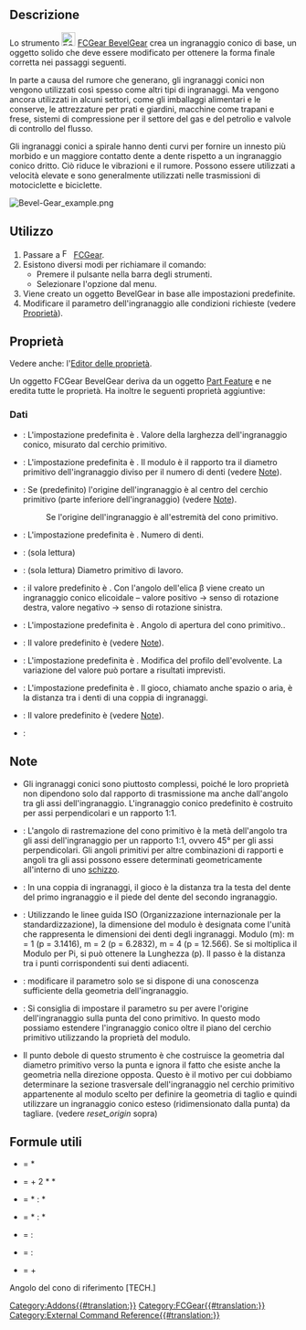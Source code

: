 <languages/>

{{Docnav/it
|[[FCGear_CycloidRack/it|Cremagliera cicloidale]]
|[[FCGear_CrownGear/it|Corona dentata]]
|[[FCGear_Workbench/it|FCGear]]
|IconL=FCGear_CycloidRack.svg
|IconR=FCGear_CrownGear.svg
|IconC=FCGear_workbench_icon.svg
}}

{{GuiCommand/it
|Name=FCGear BevelGear
|Name/it=Ingranaggio conico
|MenuLocation=Gear → Bevel Gear
|Workbenches=[[FCGear_Workbench/it|FCGear]]
|Version=v0.16
}}

<span id="Description"></span>
==Descrizione==

Lo strumento [[Image:FCGear_BevelGear.svg|24px|link=FCGear_BevelGear/it]] [[FCGear_BevelGear/it|FCGear BevelGear]] crea un ingranaggio conico di base, un oggetto solido che deve essere modificato per ottenere la forma finale corretta nei passaggi seguenti.

In parte a causa del rumore che generano, gli ingranaggi conici non vengono utilizzati così spesso come altri tipi di ingranaggi. Ma vengono ancora utilizzati in alcuni settori, come gli imballaggi alimentari e le conserve, le attrezzature per prati e giardini, macchine come trapani e frese, sistemi di compressione per il settore del gas e del petrolio e valvole di controllo del flusso.

Gli ingranaggi conici a spirale hanno denti curvi per fornire un innesto più morbido e un maggiore contatto dente a dente rispetto a un ingranaggio conico dritto. Ciò riduce le vibrazioni e il rumore. Possono essere utilizzati a velocità elevate e sono generalmente utilizzati nelle trasmissioni di motociclette e biciclette.

[[Image:Bevel-Gear_example.png]]
{{Caption|Da sinistra a destra: ingranaggio cilindrico, ingranaggio a spirale}}

<span id="Usage"></span>
==Utilizzo==

# Passare a [[Image:FCGear_workbench_icon.svg|16px]] [[FCGear_Workbench/it|FCGear]].
# Esistono diversi modi per richiamare il comando:
#* Premere il pulsante {{Button|[[File:FCGear_BevelGear.svg|16px]] [[FCGear_BevelGear/it|Bevel Gear]]}} nella barra degli strumenti.
#* Selezionare l'opzione {{MenuCommand|Gear → [[File:FCGear_BevelGear.svg|16px]] Bevel Gear}} dal menu.
# Viene creato un oggetto BevelGear in base alle impostazioni predefinite.
# Modificare il parametro dell'ingranaggio alle condizioni richieste (vedere [[#Proprietà|Proprietà]]).

<span id="Properties"></span>
==Proprietà==

Vedere anche: l'[[Property_editor/it|Editor delle proprietà]].

Un oggetto FCGear BevelGear deriva da un oggetto [[Part_Feature/it|Part Feature]] e ne eredita tutte le proprietà. Ha inoltre le seguenti proprietà aggiuntive:

<span id="Data"></span>
===Dati===

{{Properties_Title|base}}

* {{PropertyData|height|Length}}: L'impostazione predefinita è {{Value|5}}. Valore della larghezza dell'ingranaggio conico, misurato dal cerchio primitivo.
* {{PropertyData|module|Length}}: L'impostazione predefinita è {{Value|1}}. Il modulo è il rapporto tra il diametro primitivo dell'ingranaggio diviso per il numero di denti (vedere [[#Note|Note]]).
* {{PropertyData|reset_origin|Bool}}: Se {{True}} (predefinito) l'origine dell'ingranaggio è al centro del cerchio primitivo (parte inferiore dell'ingranaggio) (vedere [[#Note|Note]]).
*: Se {{False}} l'origine dell'ingranaggio è all'estremità del cono primitivo.
* {{PropertyData|teeth|Integer}}: L'impostazione predefinita è {{Value|15}}. Numero di denti.

{{Properties_Title|computed}}

* {{PropertyData|angular_backlash|Angle}}: (sola lettura)
* {{PropertyData|dw|Length}}: (sola lettura) Diametro primitivo di lavoro.

{{Properties_Title|helical}}

* {{PropertyData|beta|Angle}}: il valore predefinito è {{Value|0 °}}. Con l'angolo dell'elica β viene creato un ingranaggio conico elicoidale – valore positivo → senso di rotazione destra, valore negativo → senso di rotazione sinistra.

{{Properties_Title|involute}}

* {{PropertyData|pitch_angle|Angle}}: L'impostazione predefinita è {{Value|45 °}}. Angolo di apertura del cono primitivo..

{{Properties_Title|involute_parameter}}

* {{PropertyData|pressure_angle|Angle}}: Il valore predefinito è {{Value|20 °}} (vedere [[#Note|Note]]).

{{Properties_Title|precision}}

* {{PropertyData|numpoints|Integer}}: L'impostazione predefinita è {{Value|6}}. Modifica del profilo dell'evolvente. La variazione del valore può portare a risultati imprevisti.

{{Properties_Title|tolerance}}

* {{PropertyData|backlash|Length}}: L'impostazione predefinita è {{Value|0}}. Il gioco, chiamato anche spazio o aria, è la distanza tra i denti di una coppia di ingranaggi.
* {{PropertyData|clearance|Float}}: Il valore predefinito è {{Value|0.1}} (vedere [[#Note|Note]]).

{{Properties_Title|version}}

* {{PropertyData|version|String}}:

<span id="Notes"></span>
==Note==

* Gli ingranaggi conici sono piuttosto complessi, poiché le loro proprietà non dipendono solo dal rapporto di trasmissione ma anche dall'angolo tra gli assi dell'ingranaggio. L'ingranaggio conico predefinito è costruito per assi perpendicolari e un rapporto 1:1.
* {{Emphasis|pitch angle}}: L'angolo di rastremazione del cono primitivo è la metà dell'angolo tra gli assi dell'ingranaggio per un rapporto 1:1, ovvero 45° per gli assi perpendicolari. Gli angoli primitivi per altre combinazioni di rapporti e angoli tra gli assi possono essere determinati geometricamente all'interno di uno [[Sketcher_Workbench/it|schizzo]].
* {{Emphasis|clearance}}: In una coppia di ingranaggi, il gioco è la distanza tra la testa del dente del primo ingranaggio e il piede del dente del secondo ingranaggio.
* {{Emphasis|module}}: Utilizzando le linee guida ISO (Organizzazione internazionale per la standardizzazione), la dimensione del modulo è designata come l'unità che rappresenta le dimensioni dei denti degli ingranaggi. Modulo (m): m = 1 (p = 3.1416), m = 2 (p = 6.2832), m = 4 (p = 12.566). Se si moltiplica il Modulo per Pi, si può ottenere la Lunghezza (p). Il passo è la distanza tra i punti corrispondenti sui denti adiacenti.
* {{Emphasis|pressure_angle}}: modificare il parametro solo se si dispone di una conoscenza sufficiente della geometria dell'ingranaggio.
* {{Emphasis|reset_origin}}: Si consiglia di impostare il parametro su {{Emphasis|false}} per avere l'origine dell'ingranaggio sulla punta del cono primitivo. In questo modo possiamo estendere l'ingranaggio conico oltre il piano del cerchio primitivo utilizzando la proprietà del modulo.
* Il punto debole di questo strumento è che costruisce la geometria dal diametro primitivo verso la punta e ignora il fatto che esiste anche la geometria nella direzione opposta. Questo è il motivo per cui dobbiamo determinare la sezione trasversale dell'ingranaggio nel cerchio primitivo appartenente al modulo scelto per definire la geometria di taglio e quindi utilizzare un ingranaggio conico esteso (ridimensionato dalla punta) da tagliare. (vedere ''reset_origin'' sopra)

<span id="Useful_formulas"></span>
==Formule utili==

*{{Emphasis|pitch diameter}} = {{Emphasis|module}} * {{Emphasis|teeth}}
*{{Emphasis|addendum diameter}} = {{Emphasis|pitch diameter}} + 2 * {{Emphasis|module}} * {{Emphasis|cos reference cone angle}}
*{{Emphasis|tip angle 1}} = {{Emphasis|(teeth 1 + 2)}} * {{Emphasis|(cos reference cone angle 1)}} : {{Emphasis|(teeth 2 - 2)}} * {{Emphasis|(sin reference cone angle 1)}}
*{{Emphasis|tip angle 2}} = {{Emphasis|(teeth 2 + 2)}} * {{Emphasis|(cos reference cone angle 2)}} : {{Emphasis|(teeth 1 - 2)}} * {{Emphasis|(sin reference cone angle 2)}}
*{{Emphasis|reference cone angle 1}} = {{Emphasis|(teeth 1)}} : {{Emphasis|(teeth 2)}}
*{{Emphasis|reference cone angle 2}} = {{Emphasis|(teeth 2)}} : {{Emphasis|(teeth 1)}}
*{{Emphasis|axis angle total}} = {{Emphasis|reference cone angle 1}} + {{Emphasis|reference cone angle 2}}

Angolo del cono di riferimento [TECH.]


{{Docnav/it
|[[FCGear_CycloidRack/it|Cremagliera cicloidale]]
|[[FCGear_CrownGear/it|Corona dentata]]
|[[FCGear_Workbench/it|FCGear]]
|IconL=FCGear_CycloidRack.svg
|IconR=FCGear_CrownGear.svg
|IconC=FCGear_workbench_icon.svg
}}

[[Category:Addons{{#translation:}}]]
[[Category:FCGear{{#translation:}}]]
[[Category:External Command Reference{{#translation:}}]]